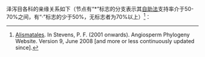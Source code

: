 泽泻目各科的亲缘关系如下（节点有“*”标志的分支表示其[[自助法]]支持率介于50-70%之间，有“·”标志的少于50%，无标志者为70%以上）<ref name="APWeb"><u>[http://www.mobot.org/MOBOT/research/APweb/orders/alismatalesweb.htm#Alismatales Alismatales]</u>. In Stevens, P. F. (2001 onwards). Angiosperm Phylogeny Website. Version 9, June 2008 [and more or less continuously updated since].</ref>：
{{分支|style=font-size:90%; line-height:90%|标1=[[澤瀉目]]  Alismatales
|1={{分支|1={{分支|1={{分支|1={{分支|1={{分支|1={{分支|1={{分支|1={{分支|2={{分支|1=[[眼子菜科]] Potamogetonaceae|2=[[大葉藻科]] Zosteraceae}}|标1=·|1={{分支|标1=·|1={{分支|1=[[絲粉藻科]] Cymodoceaceae|2=[[流蘇菜科]] Ruppiaceae}}|2=[[海王草科]] Posidoniaceae}}}}|2=[[花香蒲科]] Maundiaceae}}|2=[[水麥冬科]] Juncaginaceae}}|标1=*|2=[[水蕹科]] Aponogetonaceae}}|标1=·|2=[[冰沼草科]] Scheuchzeriaceae}}|标1=*|2={{分支|标1=*|1={{分支|标1=·|1=[[水鱉科]] Hydrocharitaceae|2=[[花藺科]] Butomaceae}}|2=[[澤瀉科]] Alismataceae}}}}|2=[[巖菖蒲科]] Tofieldiaceae}}|2=[[天南星科]] Araceae}}}}